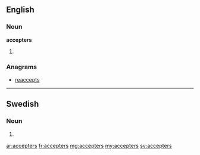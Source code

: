 ==English==

===Noun===
'''accepters'''
# {{plural of|accepter}}

===Anagrams===
* [[reaccepts#English|reaccepts]]

----

==Swedish==

===Noun===
{{infl|sv|noun form}}

# {{sv-noun-form-indef-gen-pl|accept}}

[[ar:accepters]]
[[fr:accepters]]
[[mg:accepters]]
[[my:accepters]]
[[sv:accepters]]